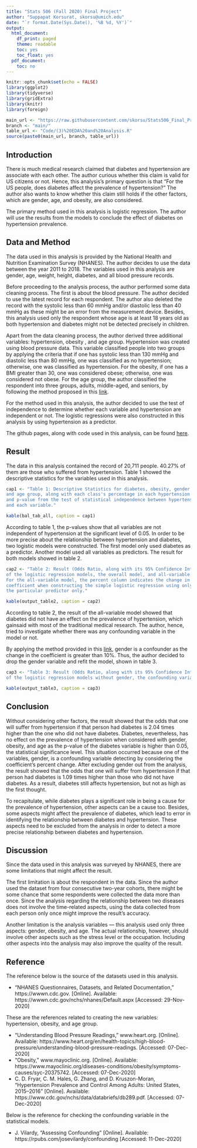 ```yaml
---
title: "Stats 506 (Fall 2020) Final Project"
author: "Suppapat Korsurat, skorsu@umich.edu"
date: "`r format.Date(Sys.Date(), '%B %d, %Y')`"
output:
  html_document:
    df_print: paged
    theme: readable
    toc: yes
    toc_float: yes
  pdf_document:
    toc: no
---
```


```r
knitr::opts_chunk$set(echo = FALSE)
library(ggplot2)
library(tidyverse)
library(gridExtra)
library(knitr)
library(foreign)
```


```r
main_url <- "https://raw.githubusercontent.com/skorsu/Stats506_Final_Project/"
branch <- "main/"
table_url <- "Code/(3)%20EDA%20and%20Analysis.R"
source(paste0(main_url, branch, table_url))
```

## Introduction
There is much medical research claimed that diabetes and hypertension are 
associate with each other. The author curious whether this claim is valid 
for US citizens or not. Hence, this analysis's primary question is that 
"For the US people, does diabetes affect the prevalence of hypertension?" 
The author also wants to know whether this claim still holds if the other 
factors, which are gender, age, and obesity, are also considered.

The primary method used in this analysis is logistic regression. The author 
will use the results from the models to conclude the effect of diabetes on 
hypertension prevalence. 

## Data and Method

The data used in this analysis is provided by the National Health and 
Nutrition Examination Survey (NHANES). The author decides to use the data 
between the year 2011 to 2018. The variables used in this analysis are 
gender, age, weight, height, diabetes, and all blood pressure records. 

Before proceeding to the analysis process, the author performed some data 
cleaning process. The first is about the blood pressure. The author decided 
to use the latest record for each respondent. The author also deleted the 
record with the systolic less than 60 mmHg and/or diastolic less than 40 mmHg 
as these might be an error from the measurement device. Besides, this analysis 
used only the respondent whose age is at least 18 years old as both 
hypertension and diabetes might not be detected precisely in children.

Apart from the data cleaning process, the author derived three additional 
variables: hypertension, obesity , and age group. Hypertension was created 
using blood pressure data. This variable classified people into two groups 
by applying the criteria that if one has systolic less than 130 mmHg and 
diastolic less than 80 mmHg, one was classified as no hypertension; 
otherwise, one was classified as hypertension. For the obesity, if one has a 
BMI greater than 30, one was considered obese; otherwise, one was considered 
not obese. For the age group, the author classified the respondent into 
three groups, adults, middle-aged, and seniors, by following the method 
proposed in this [link](https://www.cdc.gov/nchs/data/databriefs/db289.pdf).

For the method used in this analysis, the author decided to use the test of 
independence to determine whether each variable and hypertension are 
independent or not. The logistic regressions were also constructed in this 
analysis by using hypertension as a predictor.

The github pages, along with code used in this analysis, can be found [here](https://github.com/skorsu/Stats506_Final_Project).

## Result

The data in this analysis contained the record of 20,711 people. 40.27% 
of them are those who suffered from hypertension. Table 1 showed the 
descriptive statistics for the variables used in this analysis. 

```r
cap1 <- "Table 1: Descriptive Statistics for diabetes, obesity, gender, 
and age group, along with each class's percentage in each hypertension status 
and p-value from the test of statistical independence between hypertension 
and each variable."

kable(bal_tab_all, caption = cap1)
```

According to table 1, the p-values show that all variables are not independent 
of hypertension at the significant level of 0.05. In order to be more precise 
about the relationship between hypertension and diabetes, two logistic models 
were constructed. The first model only used diabetes as a predictor. Another 
model used all variables as predictors. The result for both models showed 
in table 2.

```r
cap2 <- "Table 2: Result (Odds Ratio, along with its 95% Confidence Interval) 
of the logistic regression models, the overall model, and all-variable model. 
For the all-variable model, the percent column indicates the change in 
coefficient when constructing the simple logistic regression using only 
the particular predictor only."

kable(output_table2, caption = cap2)
```

According to table 2, the result of the all-variable model showed that 
diabetes did not have an effect on the prevalence of hypertension, which 
gainsaid with most of the traditional medical research. The author, 
hence, tried to investigate whether there was any confounding variable 
in the model or not. 

By applying the method provided in 
this [link](https://rpubs.com/josevilardy/confounding), gender is a 
confounder as the change in the coefficient is greater than 10%. Thus, the 
author decided to drop the gender variable and refit the model, shown in 
table 3.

```r
cap3 <- "Table 3: Result (Odds Ratio, along with its 95% Confidence Interval) 
of the logistic regression models without gender, the confounding variable."

kable(output_table3, caption = cap3)
```

## Conclusion
Without considering other factors, the result showed that the odds that one 
will suffer from hypertension if that person had diabetes is 2.04 times higher 
than the one who did not have diabetes. Diabetes, nevertheless, has no effect 
on the prevalence of hypertension when considered with gender, obesity, and 
age as the p-value of the diabetes variable is higher than 0.05, the 
statistical significance level. This situation occurred because one of the 
variables, gender, is a confounding variable detecting by considering the 
coefficient's percent change. After excluding gender out from the analysis, 
the result showed that the odds that one will suffer from hypertension if 
that person had diabetes is 1.09 times higher than those who did not have 
diabetes. As a result, diabetes still affects hypertension, but not as high 
as the first thought.

To recapitulate, while diabetes plays a significant role in being a cause 
for the prevalence of hypertension, other aspects can be a cause too. Besides, 
some aspects might affect the prevalence of diabetes, which lead to error in 
identifying the relationship between diabetes and hypertension. These aspects 
need to be excluded from the analysis in order to detect a more precise 
relationship between diabetes and hypertension.


## Discussion
Since the data used in this analysis was surveyed by NHANES, there are some 
limitations that might affect the result. 

The first limitation is about the respondent in the data. Since the author 
used the dataset from four consecutive two-year cohorts, there might be some 
chance that some respondents were collected the data more than once. Since the
analysis regarding the relationship between two diseases does not involve the 
time-related aspects, using the data collected from each person only once 
might improve the result's accuracy. 

Another limitation is the analysis variables — this analysis used only three 
aspects: gender, obesity, and age. The actual relationship, however, should 
involve other aspects such as the stress level or the occupation. Including 
other aspects into the analysis may also improve the quality of the result.

## Reference
The reference below is the source of the datasets used in this analysis.

  - "NHANES Questionnaires, Datasets, and Related Documentation," 
  https://wwwn.cdc.gov. [Online]. Available: 
  https://wwwn.cdc.gov/nchs/nhanes/Default.aspx
  [Accessed: 29-Nov-2020] 

These are the references related to creating the new variables: hypertension, 
obesity, and age group.

  - "Understanding Blood Pressure Readings," www.heart.org. [Online]. Available: https://www.heart.org/en/health-topics/high-blood-pressure/understanding-blood-pressure-readings.
  [Accessed: 07-Dec-2020] 
  - "Obesity," www.mayoclinic.org. [Online]. Available:
  https://www.mayoclinic.org/diseases-conditions/obesity/symptoms-causes/syc-20375742. 
  [Accessed: 07-Dec-2020] 
  - C. D. Fryar, C. M. Hales, G. Zhang, and D. Kruszon-Moran, "Hypertension 
  Prevalence and Control Among Adults: United States, 2015–2016" [Online]. 
  Available: https://www.cdc.gov/nchs/data/databriefs/db289.pdf. 
  [Accessed: 07-Dec-2020] 
  
Below is the reference for checking the confounding variable in the 
statistical models.

  - J. Vilardy, "Assessing Confounding" [Online]. Available: 
  https://rpubs.com/josevilardy/confounding [Accessed: 11-Dec-2020]
  

